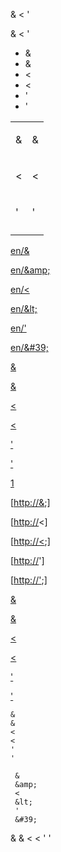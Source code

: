 & < '

&amp; &lt; &#39;

* &
* &amp;
* <
* &lt;
* '
* &#39;

{|
|-
| & || &amp;
|-
| < || &lt;
|-
| ' || &#39;
|-
|}

[[en/&]]

[[en/&amp;]]

[[en/<]]

[[en/&lt;]]

[[en/']]

[[en/&#39;]]

[[en/Main Page|&]]

[[en/Main Page|&amp;]]

[[en/Main Page|<]]

[[en/Main Page|&lt;]]

[[en/Main Page|']]

[[en/Main Page|&#39;]]

[http://&]

[http://&amp;]

[http://<]

[http://&lt;]

[http://']

[http://&#39;]

[http://example.com &]

[http://example.com &amp;]

[http://example.com <]

[http://example.com &lt;]

[http://example.com ']

[http://example.com &#39;]

 &
 &amp;
 <
 &lt;
 '
 &#39;

<pre>
 &
 &amp;
 <
 &lt;
 '
 &#39;
</pre>

<nowiki>
&
&amp;
<
&lt;
'
&#39;
</nowiki>